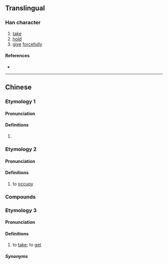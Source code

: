 {{also|挜}}
{{character info}}
==Translingual==

===Han character===
{{Han char|rn=64|rad=手|as=08|sn=11|four=51017|canj=QMLM|ids=⿰扌亞}}

# [[take]]
# [[hold]]
# [[give]] [[forcefully]]

====References====
* {{Han ref|kx=0438.010|dkj=12263|dj=0787.090|hdz=31891.010|uh=6397|ud=25495|bh=D56F|bd=54639}}

----

==Chinese==

===Etymology 1===
{{zh-forms|s=挜}}

====Pronunciation====
{{zh-pron
|m=yà
|c=aa3
|mc=
|oc=
|ma=
|cat=v
}}

====Definitions====
{{zh-hanzi}}

# {{rfdef|zh}}

===Etymology 2===
{{zh-forms|s=挜}}

====Pronunciation====
{{zh-pron
|c=ngaa6
|cat=v
}}

====Definitions====
{{zh-hanzi}}

# {{lb|zh|Cantonese}} to [[occupy]]

===Compounds===
{{zh-der|掗拃}}

===Etymology 3===
{{zh-forms|s=挜|alt=揋}}

====Pronunciation====
{{zh-pron
|mn=xm,qz,jj,tw,ph:òe
|cat=v
}}

====Definitions====
{{zh-hanzi}}

# {{lb|zh|Hokkien}} to [[take]]; to [[get]]

=====Synonyms=====
{{zh-dial|拿}}